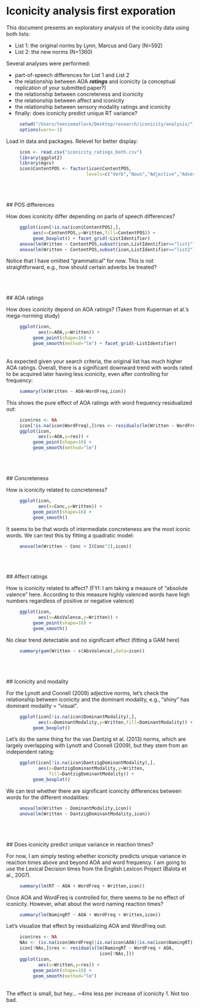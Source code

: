 Iconicity analysis first exporation
========================================================

This document presents an exploratory analysis of the iconicity data using both lists:

* List 1: the original norms by Lynn, Marcus and Gary (N=592)
* List 2: the new norms (N=1360)

Several analyses were performed:

* part-of-speech differences for List 1 and List 2
* the relationship between AOA ***ratings*** and iconicity (a conceptual replication of your submitted paper?)
* the relationship between concreteness and iconicity
* the relationship between affect and iconicity
* the relationship between sensory modality ratings and iconicity
* finally: does iconicity predict unique RT variance?

```r
     setwd("/Users/teeniematlock/Desktop/research/iconicity/analysis/")
     options(warn=-1)
```


Load in data and packages. Relevel for better display:

```r
     icon <- read.csv("iconicity_ratings_both.csv")
     library(ggplot2)
     library(mgcv)
     icon$ContentPOS <- factor(icon$ContentPOS,
                              levels=c("Verb","Noun","Adjective","Adverb"))
```

<br><br><br>
## POS differences

How does iconicity differ depending on parts of speech differences?

```r
     ggplot(icon[!is.na(icon$ContentPOS),],
          aes(x=ContentPOS,y=Written,fill=ContentPOS)) +
          geom_boxplot() + facet_grid(~ListIdentifier)
     anova(lm(Written ~ ContentPOS,subset(icon,ListIdentifier=="list1")))
     anova(lm(Written ~ ContentPOS,subset(icon,ListIdentifier=="list2")))
```

Notice that I have omitted "grammatical" for now. This is not straightforward, e.g., how should certain adverbs be treated?

<br><br><br>
## AOA ratings

How does iconicity depend on AOA ratings? (Taken from Kuperman et al.'s mega-norming study)

```r
     ggplot(icon,
            aes(x=AOA,y=Written)) +
          geom_point(shape=16) +
          geom_smooth(method="lm") + facet_grid(~ListIdentifier)
```

<br>
As expected given your search criteria, the original list has much higher AOA ratings. Overall, there is a significant downward trend with words rated to be acquired later having less iconicity, even after controlling for frequency:

```r
     summary(lm(Written ~ AOA+WordFreq,icon))
```

This shows the pure effect of AOA ratings with word frequency residualized out:

```r
     icon$res <- NA
     icon[!is.na(icon$WordFreq),]$res <- residuals(lm(Written ~ WordFreq,icon))
     ggplot(icon,
            aes(x=AOA,y=res)) +
          geom_point(shape=16) +
          geom_smooth(method="lm")
```

<br><br><br>
## Concreteness

How is iconicity related to concreteness?

```r
     ggplot(icon,
            aes(x=Conc,y=Written)) +
          geom_point(shape=16) +
          geom_smooth()
```

It seems to be that words of intermediate concreteness are the most iconic words. We can test this by fitting a quadratic model:

```r
     anova(lm(Written ~ Conc + I(Conc^2),icon))
```

<br><br><br>
## Affect ratings

How is iconicity related to affect? (FYI: I am taking a measure of "absolute valence" here. According to this measure highly valenced words have high numbers regardless of positive or negative valence)

```r
     ggplot(icon,
            aes(x=AbsValence,y=Written)) +
          geom_point(shape=16) +
          geom_smooth()
```

No clear trend detectable and no significant effect (fitting a GAM here)

```r
     summary(gam(Written ~ s(AbsValence),data=icon))
```

<br><br><br>
## Iconicity and modality

For the Lynott and Connell (2009) adjective norms, let's check the relationship between iconicity and the dominant modality, e.g., "shiny" has dominant modality = "visual".

```r
     ggplot(icon[!is.na(icon$DominantModality),],
            aes(x=DominantModality,y=Written,fill=DominantModality)) +
          geom_boxplot()
```

Let's do the same thing for the van Dantzig et al. (2013) norms, which are largely overlapping with Lynott and Connell (2009), but they stem from an independent rating:

```r
     ggplot(icon[!is.na(icon$DantzigDominantModality),],
            aes(x=DantzigDominantModality,y=Written,
                fill=DantzigDominantModality)) +
          geom_boxplot()
```

We can test whether there are significant iconicity differences between words for the different modalities:

```r
     anova(lm(Written ~ DominantModality,icon))
     anova(lm(Written ~ DantzigDominantModality,icon))
```


<br><br><br>
## Does iconicity predict unique variance in reaction times?

For now, I am simply testing whether iconicity predicts unique variance in reaction times above and beyond AOA and word frequency. I am going to use the Lexical Decision times from the English Lexicon Project (Balota et al., 2007). 

```r
     summary(lm(RT ~ AOA + WordFreq + Written,icon))
```

Once AOA and WordFreq is controlled for, there seems to be no effect of iconicity. However, what about the word naming reaction times?


```r
     summary(lm(NamingRT ~ AOA + WordFreq + Written,icon))
```

Let's visualize that effect by residualizing AOA and WordFreq out:

```r
     icon$res <- NA
     NAs <- (is.na(icon$WordFreq)|is.na(icon$AOA)|is.na(icon$NamingRT))
     icon[!NAs,]$res <- residuals(lm(NamingRT ~ WordFreq + AOA,
                                   icon[!NAs,]))
     ggplot(icon,
            aes(x=Written,y=res)) +
          geom_point(shape=16) +
          geom_smooth(method="lm") 
```
<br>
The effect is small, but hey... ~4ms less per increase of iconicity 1. Not too bad.



